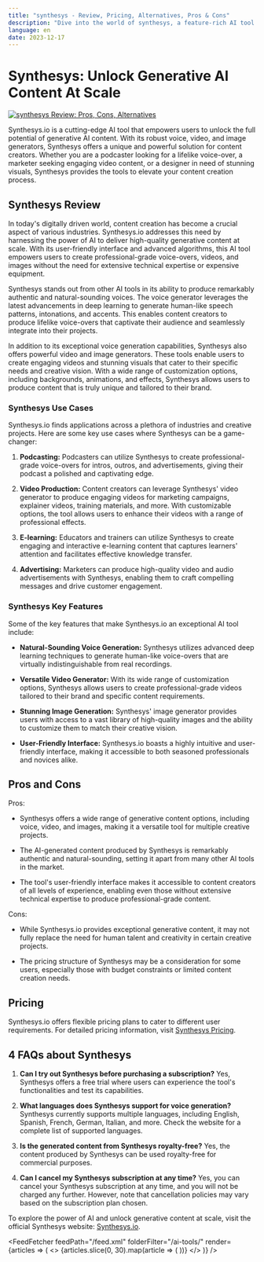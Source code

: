 ```yaml
---
title: "synthesys - Review, Pricing, Alternatives, Pros & Cons"
description: "Dive into the world of synthesys, a feature-rich AI tool. Learn about its features, pricing, and how it's making an impact. Don't miss out!"
language: en
date: 2023-12-17
---
```

        
# Synthesys: Unlock Generative AI Content At Scale


<BlogHeader />


[![synthesys Review: Pros, Cons, Alternatives](/ai-tools/synthesys.png)](https://synthesys.io/)



Synthesys.io is a cutting-edge AI tool that empowers users to unlock the full potential of generative AI content. With its robust voice, video, and image generators, Synthesys offers a unique and powerful solution for content creators. Whether you are a podcaster looking for a lifelike voice-over, a marketer seeking engaging video content, or a designer in need of stunning visuals, Synthesys provides the tools to elevate your content creation process.

## Synthesys Review

In today's digitally driven world, content creation has become a crucial aspect of various industries. Synthesys.io addresses this need by harnessing the power of AI to deliver high-quality generative content at scale. With its user-friendly interface and advanced algorithms, this AI tool empowers users to create professional-grade voice-overs, videos, and images without the need for extensive technical expertise or expensive equipment.

Synthesys stands out from other AI tools in its ability to produce remarkably authentic and natural-sounding voices. The voice generator leverages the latest advancements in deep learning to generate human-like speech patterns, intonations, and accents. This enables content creators to produce lifelike voice-overs that captivate their audience and seamlessly integrate into their projects.

In addition to its exceptional voice generation capabilities, Synthesys also offers powerful video and image generators. These tools enable users to create engaging videos and stunning visuals that cater to their specific needs and creative vision. With a wide range of customization options, including backgrounds, animations, and effects, Synthesys allows users to produce content that is truly unique and tailored to their brand.

### Synthesys Use Cases

Synthesys.io finds applications across a plethora of industries and creative projects. Here are some key use cases where Synthesys can be a game-changer:

1. **Podcasting:** Podcasters can utilize Synthesys to create professional-grade voice-overs for intros, outros, and advertisements, giving their podcast a polished and captivating edge.

2. **Video Production:** Content creators can leverage Synthesys' video generator to produce engaging videos for marketing campaigns, explainer videos, training materials, and more. With customizable options, the tool allows users to enhance their videos with a range of professional effects.

3. **E-learning:** Educators and trainers can utilize Synthesys to create engaging and interactive e-learning content that captures learners' attention and facilitates effective knowledge transfer.

4. **Advertising:** Marketers can produce high-quality video and audio advertisements with Synthesys, enabling them to craft compelling messages and drive customer engagement.

### Synthesys Key Features

Some of the key features that make Synthesys.io an exceptional AI tool include:

- **Natural-Sounding Voice Generation:** Synthesys utilizes advanced deep learning techniques to generate human-like voice-overs that are virtually indistinguishable from real recordings.

- **Versatile Video Generator:** With its wide range of customization options, Synthesys allows users to create professional-grade videos tailored to their brand and specific content requirements.

- **Stunning Image Generation:** Synthesys' image generator provides users with access to a vast library of high-quality images and the ability to customize them to match their creative vision.

- **User-Friendly Interface:** Synthesys.io boasts a highly intuitive and user-friendly interface, making it accessible to both seasoned professionals and novices alike.

## Pros and Cons

Pros:

- Synthesys offers a wide range of generative content options, including voice, video, and images, making it a versatile tool for multiple creative projects.

- The AI-generated content produced by Synthesys is remarkably authentic and natural-sounding, setting it apart from many other AI tools in the market.

- The tool's user-friendly interface makes it accessible to content creators of all levels of experience, enabling even those without extensive technical expertise to produce professional-grade content.

Cons:

- While Synthesys.io provides exceptional generative content, it may not fully replace the need for human talent and creativity in certain creative projects.

- The pricing structure of Synthesys may be a consideration for some users, especially those with budget constraints or limited content creation needs.

## Pricing

Synthesys.io offers flexible pricing plans to cater to different user requirements. For detailed pricing information, visit [Synthesys Pricing](https://synthesys.io/pricing).

## 4 FAQs about Synthesys

1. **Can I try out Synthesys before purchasing a subscription?**
Yes, Synthesys offers a free trial where users can experience the tool's functionalities and test its capabilities.

2. **What languages does Synthesys support for voice generation?**
Synthesys currently supports multiple languages, including English, Spanish, French, German, Italian, and more. Check the website for a complete list of supported languages.

3. **Is the generated content from Synthesys royalty-free?**
Yes, the content produced by Synthesys can be used royalty-free for commercial purposes.

4. **Can I cancel my Synthesys subscription at any time?**
Yes, you can cancel your Synthesys subscription at any time, and you will not be charged any further. However, note that cancellation policies may vary based on the subscription plan chosen.

To explore the power of AI and unlock generative content at scale, visit the official Synthesys website: [Synthesys.io](https://synthesys.io/).


<AdComponent />


<FeedFetcher feedPath="/feed.xml" folderFilter="/ai-tools/" render={articles => (
    <>
        <Cards>
            {articles.slice(0, 30).map(article => (
                <Card key={article.link} title={article.title} href={article.link} />
            ))}
        </Cards>
    </>
)} />

